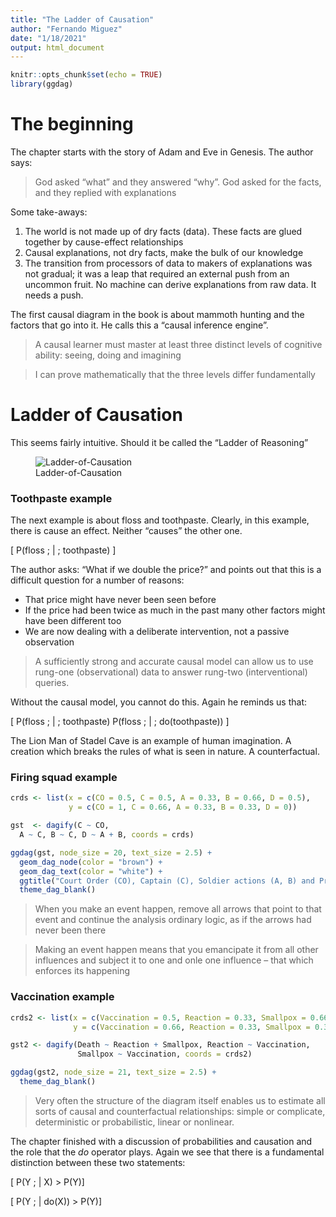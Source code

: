 ```yaml
---
title: "The Ladder of Causation"
author: "Fernando Miguez"
date: "1/18/2021"
output: html_document
---
```


```r
knitr::opts_chunk$set(echo = TRUE)
library(ggdag)
```

# The beginning 

The chapter starts with the story of Adam and Eve in Genesis. The author says:

> God asked "what" and they answered "why". God asked for the facts, and they replied with explanations

Some take-aways:

1. The world is not made up of dry facts (data). These facts are glued together by cause-effect relationships
2. Causal explanations, not dry facts, make the bulk of our knowledge
3. The transition from processors of data to makers of explanations was not gradual; it was a leap that required an external push from an uncommon fruit. No machine can derive explanations from raw data. It needs a push. 

The first causal diagram in the book is about mammoth hunting and the factors that go into it. He calls this a "causal inference engine".

> A causal learner must master at least three distinct levels of cognitive ability: seeing, doing and imagining

> I can prove mathematically that the three levels differ fundamentally

# Ladder of Causation 

This seems fairly intuitive. Should it be called the "Ladder of Reasoning"

![Ladder-of-Causation](./ladder_of_causation.png)

### Toothpaste example

The next example is about floss and toothpaste. Clearly, in this example, there is cause an effect. Neither "causes" the other one. 

\[
P(floss \; | \; toothpaste)
\]

The author asks: "What if we double the price?" and points out that this is a difficult question for a number of reasons:

* That price might have never been seen before
* If the price had been twice as much in the past many other factors might have been different too
* We are now dealing with a deliberate intervention, not a passive observation

> A sufficiently strong and accurate causal model can allow us to use rung-one (observational) data to answer rung-two (interventional) queries. 

Without the causal model, you cannot do this. Again he reminds us that:

\[
P(floss \; | \; toothpaste) \neq P(floss \; | \; do(toothpaste))
\]

The Lion Man of Stadel Cave is an example of human imagination. A creation which breaks the rules of what is seen in nature. A counterfactual.

### Firing squad example

```r
crds <- list(x = c(CO = 0.5, C = 0.5, A = 0.33, B = 0.66, D = 0.5), 
             y = c(CO = 1, C = 0.66, A = 0.33, B = 0.33, D = 0))

gst  <- dagify(C ~ CO,
  A ~ C, B ~ C, D ~ A + B, coords = crds)

ggdag(gst, node_size = 20, text_size = 2.5) + 
  geom_dag_node(color = "brown") + 
  geom_dag_text(color = "white") + 
  ggtitle("Court Order (CO), Captain (C), Soldier actions (A, B) and Prisoner Death (D)") + 
  theme_dag_blank() 
```

> When you make an event happen, remove all arrows that point to that event and continue the analysis ordinary logic, as if the arrows had never been there

> Making an event happen means that you emancipate it from all other influences and subject it to one and onle one influence -- that which enforces its happening

### Vaccination example

```r
crds2 <- list(x = c(Vaccination = 0.5, Reaction = 0.33, Smallpox = 0.66, Death = 0.5), 
              y = c(Vaccination = 0.66, Reaction = 0.33, Smallpox = 0.33, Death = 0))

gst2 <- dagify(Death ~ Reaction + Smallpox, Reaction ~ Vaccination, 
               Smallpox ~ Vaccination, coords = crds2)

ggdag(gst2, node_size = 21, text_size = 2.5) + 
  theme_dag_blank() 
```

> Very often the structure of the diagram itself enables us to estimate all sorts of causal and counterfactual relationships: simple or complicate, deterministic or probabilistic, linear or nonlinear.

The chapter finished with a discussion of probabilities and causation and the role that the *do* operator plays. Again we see that there is a fundamental distinction between these two statements:

\[ P(Y \; | X) > P(Y)\]

\[ P(Y \; | do(X)) > P(Y)\]


